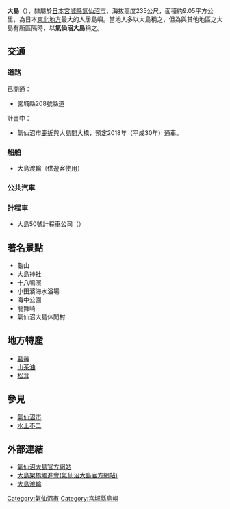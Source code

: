 {{Coord|38|51|42|N|141|37|44|E|display=title}}
'''大島'''（{{jpn|j=大島|hg=おおしま|rm=Ōshima|f=y}}），隸屬於[[日本|日本]][[宮城縣|宮城縣]][[氣仙沼市|氣仙沼市]]，海拔高度235公尺，面積約9.05平方公里，為日本[[東北地方|東北地方]]最大的人居島嶼。當地人多以大島稱之，但為與其他地區之大島有所區隔時，以'''氣仙沼大島'''稱之。

== 交通 ==
=== 道路 ===
已開通：
*宮城縣208號縣道
計畫中：
*氣仙沼市[[鹿折|鹿折]]與大島間大橋，預定2018年（平成30年）通車。

=== 船舶 ===
*大島渡輪（供遊客使用）

=== 公共汽車 ===

=== 計程車 ===
* 大島50號計程車公司（{{lang|ja|五十番タクシー}}）

== 著名景點 ==
* 龜山
* 大島神社
* 十八鳴濱
* 小田濱海水浴場
* 海中公園
* 龍舞崎
* 氣仙沼大島休閒村

== 地方特産 ==
* [[藍莓|藍莓]]
* [[山茶油|山茶油]]
* [[松茸|松茸]]

== 參見 ==
* [[氣仙沼市|氣仙沼市]]
* [[水上不二|水上不二]]

== 外部連結 ==
* [https://web.archive.org/web/20110320075212/http://www.k-macs.ne.jp/~oshimahp/ 氣仙沼大島官方網站]
* [http://www.city.kesennuma.lg.jp/icity/browser?ActionCode=content&ContentID=1184224641748&SiteID=0000000000000 大島架橋觸進會(氣仙沼大島官方網站)]{{Wayback|url=http://www.city.kesennuma.lg.jp/icity/browser?ActionCode=content&ContentID=1184224641748&SiteID=0000000000000 |date=20090403192612 }}
* [http://www.oshimakisen.com/ 大島渡輪]{{Wayback|url=http://www.oshimakisen.com/ |date=20110202100248 }}
{{Pacific Islands}}

[[Category:氣仙沼市|Category:氣仙沼市]]
[[Category:宮城縣島嶼|Category:宮城縣島嶼]]
